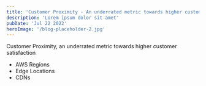 ```yaml
---
title: 'Customer Proximity - An underrated metric towards higher customer satisfaction'
description: 'Lorem ipsum dolor sit amet'
pubDate: 'Jul 22 2022'
heroImage: '/blog-placeholder-2.jpg'
---
```





Customer Proximity, an underrated metric towards higher customer satisfaction
- AWS Regions
- Edge Locations
- CDNs
